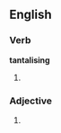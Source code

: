 ==English==

===Verb===
'''tantalising'''

# {{alternative spelling of|[[tantalizing]]}}

===Adjective===
{{en-adj}}

# {{alternative spelling of|[[tantalizing]]}}